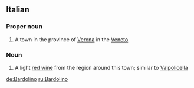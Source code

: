 ==Italian==

===Proper noun===
{{en-proper noun}}

# A town in the province of [[Verona]] in the [[Veneto]]

===Noun===
{{en-noun}}
{{rft}}
# A light [[red wine]] from the region around this town; similar to [[Valpolicella]]

[[de:Bardolino]]
[[ru:Bardolino]]